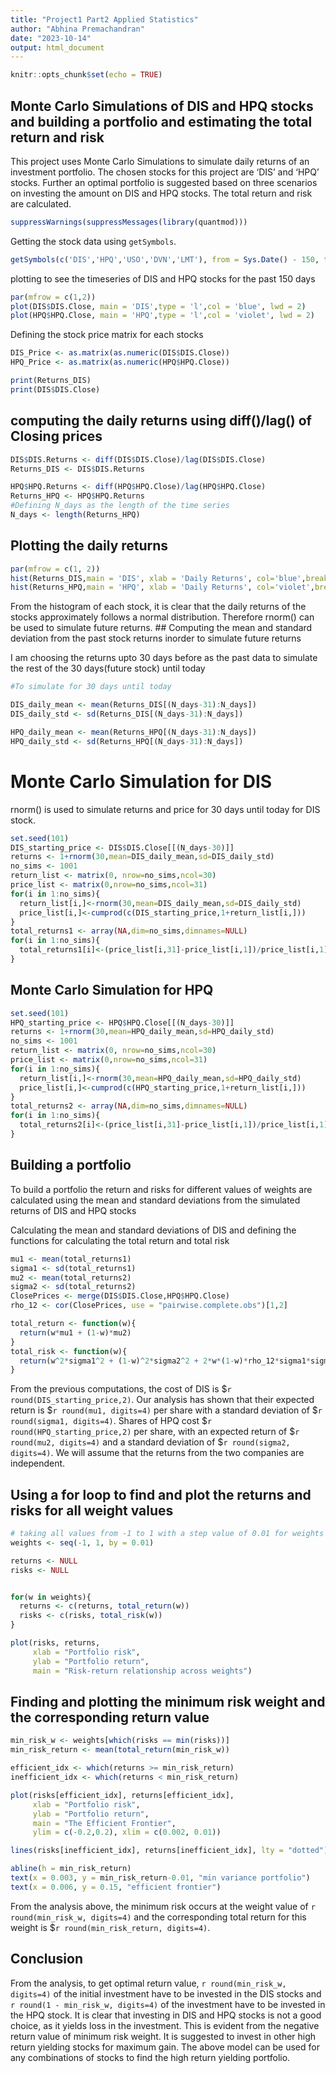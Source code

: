 ```yaml
---
title: "Project1 Part2 Applied Statistics"
author: "Abhina Premachandran"
date: "2023-10-14"
output: html_document
---
```


```r
knitr::opts_chunk$set(echo = TRUE)
```

## Monte Carlo Simulations of DIS and HPQ stocks and building a portfolio and estimating the total return and risk
 This project uses Monte Carlo Simulations to simulate daily returns of an investment portfolio. The chosen stocks for this project are 'DIS' and 'HPQ' stocks. Further an optimal portfolio is suggested based on three scenarios on investing the amount on DIS and HPQ stocks. The total return and risk are calculated.

```r
suppressWarnings(suppressMessages(library(quantmod)))
```

Getting the stock data using `getSymbols`. 

```r
getSymbols(c('DIS','HPQ','USO','DVN','LMT'), from = Sys.Date() - 150, to = Sys.Date()) 
```


plotting to see the timeseries of DIS and HPQ stocks for the past 150 days
```r
par(mfrow = c(1,2))
plot(DIS$DIS.Close, main = 'DIS',type = 'l',col = 'blue', lwd = 2)
plot(HPQ$HPQ.Close, main = 'HPQ',type = 'l',col = 'violet', lwd = 2)

```

Defining the stock price matrix for each stocks

```r
DIS_Price <- as.matrix(as.numeric(DIS$DIS.Close)) 
HPQ_Price <- as.matrix(as.numeric(HPQ$HPQ.Close)) 
```

```r
print(Returns_DIS)
print(DIS$DIS.Close)
```


## computing the daily returns using diff()/lag() of Closing prices

```r
DIS$DIS.Returns <- diff(DIS$DIS.Close)/lag(DIS$DIS.Close)
Returns_DIS <- DIS$DIS.Returns
```
```r
HPQ$HPQ.Returns <- diff(HPQ$HPQ.Close)/lag(HPQ$HPQ.Close)
Returns_HPQ <- HPQ$HPQ.Returns
#Defining N_days as the length of the time series
N_days <- length(Returns_HPQ)
```
## Plotting the daily returns

```r
par(mfrow = c(1, 2))
hist(Returns_DIS,main = 'DIS', xlab = 'Daily Returns', col='blue',breaks = 20, freq=TRUE)
hist(Returns_HPQ,main = 'HPQ', xlab = 'Daily Returns', col='violet',breaks = 20, freq=TRUE)
```
From the histogram of each stock, it is clear that the daily returns of the stocks approximately follows a normal distribution. Therefore rnorm() can be used to simulate future returns.
## Computing the mean and standard deviation from the past stock returns inorder to simulate future returns


I am choosing the returns upto 30 days before as the past data to simulate the rest of the 30 days(future stock) until today
```r
#To simulate for 30 days until today

DIS_daily_mean <- mean(Returns_DIS[(N_days-31):N_days])
DIS_daily_std <- sd(Returns_DIS[(N_days-31):N_days])

HPQ_daily_mean <- mean(Returns_HPQ[(N_days-31):N_days])
HPQ_daily_std <- sd(Returns_HPQ[(N_days-31):N_days])
```

# Monte Carlo Simulation for DIS


rnorm() is used to simulate returns and price for 30 days until today for DIS stock.
```r
set.seed(101)
DIS_starting_price <- DIS$DIS.Close[[(N_days-30)]]
returns <- 1+rnorm(30,mean=DIS_daily_mean,sd=DIS_daily_std)
no_sims <- 1001
return_list <- matrix(0, nrow=no_sims,ncol=30)
price_list <- matrix(0,nrow=no_sims,ncol=31)
for(i in 1:no_sims){
  return_list[i,]<-rnorm(30,mean=DIS_daily_mean,sd=DIS_daily_std)
  price_list[i,]<-cumprod(c(DIS_starting_price,1+return_list[i,]))
}
total_returns1 <- array(NA,dim=no_sims,dimnames=NULL)
for(i in 1:no_sims){
  total_returns1[i]<-(price_list[i,31]-price_list[i,1])/price_list[i,1]
}
```


## Monte Carlo Simulation for HPQ

```r
set.seed(101)
HPQ_starting_price <- HPQ$HPQ.Close[[(N_days-30)]]
returns <- 1+rnorm(30,mean=HPQ_daily_mean,sd=HPQ_daily_std)
no_sims <- 1001
return_list <- matrix(0, nrow=no_sims,ncol=30)
price_list <- matrix(0,nrow=no_sims,ncol=31)
for(i in 1:no_sims){
  return_list[i,]<-rnorm(30,mean=HPQ_daily_mean,sd=HPQ_daily_std)
  price_list[i,]<-cumprod(c(HPQ_starting_price,1+return_list[i,]))
}
total_returns2 <- array(NA,dim=no_sims,dimnames=NULL)
for(i in 1:no_sims){
  total_returns2[i]<-(price_list[i,31]-price_list[i,1])/price_list[i,1]
}

```


## Building a portfolio
 To build a portfolio the return and risks for different values of weights are calculated using the mean and standard deviations from the simulated returns of DIS and HPQ stocks


Calculating the mean and standard deviations of DIS and defining the functions for calculating the total return and total risk
```r
mu1 <- mean(total_returns1)
sigma1 <- sd(total_returns1)
mu2 <- mean(total_returns2)
sigma2 <- sd(total_returns2)
ClosePrices <- merge(DIS$DIS.Close,HPQ$HPQ.Close)
rho_12 <- cor(ClosePrices, use = "pairwise.complete.obs")[1,2]

total_return <- function(w){
  return(w*mu1 + (1-w)*mu2)
}
total_risk <- function(w){
  return(w^2*sigma1^2 + (1-w)^2*sigma2^2 + 2*w*(1-w)*rho_12*sigma1*sigma2)
}
```
From the previous computations, the cost of DIS is \$`r round(DIS_starting_price,2)`. Our analysis has shown that their expected return is \$`r round(mu1, digits=4)` per share with a standard deviation of \$`r round(sigma1, digits=4)`. Shares of HPQ cost \$`r round(HPQ_starting_price,2)` per share, with an expected return of \$`r round(mu2, digits=4)` and a standard deviation of \$`r round(sigma2, digits=4)`. We will assume that the returns from the two companies are independent. 

## Using a for loop to find and plot the returns and risks for all weight values
```r
# taking all values from -1 to 1 with a step value of 0.01 for weights 
weights <- seq(-1, 1, by = 0.01)

returns <- NULL
risks <- NULL


for(w in weights){
  returns <- c(returns, total_return(w))
  risks <- c(risks, total_risk(w))
}

plot(risks, returns,
     xlab = "Portfolio risk",
     ylab = "Portfolio return",
     main = "Risk-return relationship across weights")


```
## Finding and plotting the minimum risk weight and the corresponding return value
```r
min_risk_w <- weights[which(risks == min(risks))]
min_risk_return <- mean(total_return(min_risk_w))

efficient_idx <- which(returns >= min_risk_return)
inefficient_idx <- which(returns < min_risk_return)

plot(risks[efficient_idx], returns[efficient_idx],
     xlab = "Portfolio risk",
     ylab = "Portfolio return",
     main = "The Efficient Frontier",
     ylim = c(-0.2,0.2), xlim = c(0.002, 0.01))

lines(risks[inefficient_idx], returns[inefficient_idx], lty = "dotted")

abline(h = min_risk_return)
text(x = 0.003, y = min_risk_return-0.01, "min variance portfolio")
text(x = 0.006, y = 0.15, "efficient frontier")


```

From the analysis above, the minimum risk occurs at the weight value of `r round(min_risk_w, digits=4)` and the corresponding total return for this weight is \$`r round(min_risk_return, digits=4)`.

## Conclusion
   From the analysis, to get optimal return value, `r round(min_risk_w, digits=4)` of the initial investment have to be invested in the DIS stocks and `r round(1 - min_risk_w, digits=4) ` of the investment have to be invested in the HPQ stock. It is clear that investing in DIS and HPQ stocks is not a good choice, as it yields loss in the investment. This is evident from the negative return value of minimum risk weight. It is suggested to invest in other high return yielding stocks for maximum gain. The above model can be used for any combinations of stocks to find the high return yielding portfolio.

```r

```